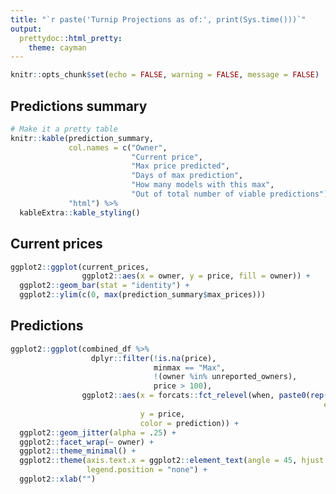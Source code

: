 ```yaml
---
title: "`r paste('Turnip Projections as of:', print(Sys.time()))`"
output:   
  prettydoc::html_pretty:
    theme: cayman
---
```


```r
knitr::opts_chunk$set(echo = FALSE, warning = FALSE, message = FALSE)
```

## Predictions summary

```r
# Make it a pretty table
knitr::kable(prediction_summary, 
             col.names = c("Owner",
                           "Current price",
                           "Max price predicted",
                           "Days of max prediction",
                           "How many models with this max",
                           "Out of total number of viable predictions"), 
             "html") %>% 
  kableExtra::kable_styling() 
```

## Current prices

```r
ggplot2::ggplot(current_prices, 
                ggplot2::aes(x = owner, y = price, fill = owner)) + 
  ggplot2::geom_bar(stat = "identity") + 
  ggplot2::ylim(c(0, max(prediction_summary$max_prices)))
```

## Predictions

```r
ggplot2::ggplot(combined_df %>% 
                  dplyr::filter(!is.na(price), 
                                minmax == "Max", 
                                !(owner %in% unreported_owners), 
                                price > 100), 
                ggplot2::aes(x = forcats::fct_relevel(when, paste0(rep(unique(date),
                                                                      each = 2), c("-AM", "-PM"))),
                             y = price, 
                             color = prediction)) + 
  ggplot2::geom_jitter(alpha = .25) + 
  ggplot2::facet_wrap(~ owner) + 
  ggplot2::theme_minimal() +
  ggplot2::theme(axis.text.x = ggplot2::element_text(angle = 45, hjust = 1), 
                 legend.position = "none") +
  ggplot2::xlab("")
```
